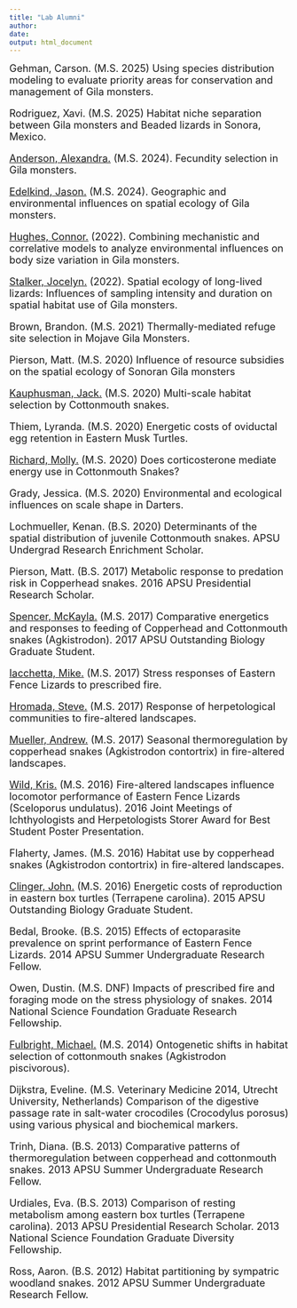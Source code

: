 ```yaml
---
title: "Lab Alumni"
author:
date: 
output: html_document
---
```

<font size="4">
Gehman, Carson. (M.S. 2025) Using species distribution modeling to evaluate priority areas for conservation and management of Gila monsters.

Rodriguez, Xavi. (M.S. 2025) Habitat niche separation between Gila monsters and Beaded lizards in Sonora, Mexico.

[Anderson, Alexandra.](https://aeanderson07.github.io/AlexandraAnderson/)
(M.S. 2024). Fecundity selection in Gila monsters.

[Edelkind, Jason.](https://jasonedelkind.github.io/github12/) (M.S. 2024). Geographic and environmental influences on spatial ecology of Gila monsters.

[Hughes, Connor.](https://cjhughes926.github.io/) (2022). Combining mechanistic and correlative models to analyze environmental influences on body size variation in Gila monsters.

[Stalker, Jocelyn.](https://jocelynstalker.github.io) (2022). Spatial ecology of long-lived lizards: Influences of sampling intensity and duration on spatial habitat use of Gila monsters.

Brown, Brandon. (M.S. 2021) Thermally-mediated refuge site selection in Mojave Gila Monsters.

Pierson, Matt. (M.S. 2020) Influence of resource subsidies on the spatial ecology of Sonoran Gila monsters

[Kauphusman, Jack.](https://jackkauphusman.wixsite.com/mysite) (M.S. 2020) Multi-scale habitat selection by Cottonmouth snakes.

Thiem, Lyranda. (M.S. 2020) Energetic costs of oviductal egg retention in Eastern Musk Turtles.

[Richard, Molly.](https://mollyarichard.github.io/Website/) (M.S. 2020) Does corticosterone mediate energy use in Cottonmouth Snakes?

Grady, Jessica. (M.S. 2020) Environmental and ecological influences on scale shape in Darters.

Lochmueller, Kenan. (B.S. 2020) Determinants of the spatial distribution of juvenile Cottonmouth snakes. APSU Undergrad Research Enrichment Scholar.

Pierson, Matt. (B.S. 2017) Metabolic response to predation risk in Copperhead snakes. 2016 APSU Presidential Research Scholar.

[Spencer, McKayla.](https://mspencer99.weebly.com/) (M.S. 2017) Comparative energetics and responses to feeding of Copperhead and Cottonmouth snakes (Agkistrodon). 2017 APSU Outstanding Biology Graduate Student.

[Iacchetta, Mike.](https://www.sciencebase.gov/catalog/catalogParty/show?partyId=77368) (M.S. 2017) Stress responses of Eastern Fence Lizards to prescribed fire.

[Hromada, Steve.](https://scholar.google.com/citations?hl=en&user=-NVcSfvJiNsC&view_op=list_works&sortby=pubdate) (M.S. 2017) Response of herpetological communities to fire-altered landscapes.

[Mueller, Andrew.](https://www.sciencebase.gov/catalog/catalogParty/show?partyId=60957) (M.S. 2017) Seasonal thermoregulation by copperhead snakes (Agkistrodon contortrix) in fire-altered landscapes.

[Wild, Kris.](https://www.kwildresearch.com/) (M.S. 2016) Fire-altered landscapes influence locomotor performance of Eastern Fence Lizards (Sceloporus undulatus). 2016 Joint Meetings of Ichthyologists and Herpetologists Storer Award for Best Student Poster Presentation.

Flaherty, James. (M.S. 2016) Habitat use by copperhead snakes (Agkistrodon contortrix) in fire-altered landscapes.

[Clinger, John.](https://www.coursicle.com/mcla/professors/Jonathan+Clinger/) (M.S. 2016) Energetic costs of reproduction in eastern box turtles (Terrapene carolina). 2015 APSU Outstanding Biology Graduate Student.

Bedal, Brooke. (B.S. 2015) Effects of ectoparasite prevalence on sprint performance of Eastern Fence Lizards. 2014 APSU Summer Undergraduate Research Fellow.

Owen, Dustin. (M.S. DNF) Impacts of prescribed fire and foraging mode on the stress physiology of snakes. 2014 National Science Foundation Graduate Research Fellowship.

[Fulbright, Michael.](https://fulbrightm.wixsite.com/biology) (M.S. 2014) Ontogenetic shifts in habitat selection of cottonmouth snakes (Agkistrodon piscivorous).

Dijkstra, Eveline. (M.S. Veterinary Medicine 2014, Utrecht University, Netherlands) Comparison of the digestive passage rate in salt-water crocodiles (Crocodylus porosus) using various physical and biochemical markers.

Trinh, Diana. (B.S. 2013) Comparative patterns of thermoregulation between copperhead and cottonmouth snakes. 2013 APSU Summer Undergraduate Research Fellow.

Urdiales, Eva. (B.S. 2013) Comparison of resting metabolism among eastern box turtles (Terrapene carolina). 2013 APSU Presidential Research Scholar. 2013 National Science Foundation Graduate Diversity Fellowship.

Ross, Aaron. (B.S. 2012) Habitat partitioning by sympatric woodland snakes. 2012 APSU Summer Undergraduate Research Fellow.
